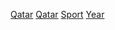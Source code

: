 {{Cat main|卡達體育}}

[[Category:各年份各國體育|Qatar]]
[[Category:各年份亞洲體育|Qatar]]
[[Category:依年份劃分的卡達|Sport]]
[[Category:卡塔爾體育|Year]]